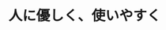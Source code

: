 ﻿---
title: "人に優しく、使いやすく"
category: "情報理工学院"
vol: 38
interviewee: "赤堀 侃司 "
url: ""
tags: ["システム","コンピュータ","学習","支援"]
pdf: "38-5.pdf"
career: ""
preface: "このでは教育に関して様々な研究をしていますが、記事では特にコンピュータ関連のことを取り上げています。より使いやすくするためのユーザーインターフェイスやコンピュータの学習支援システムについて扱っています。"
---

